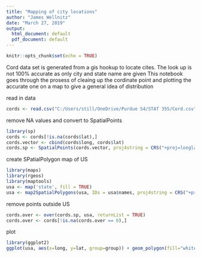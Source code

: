 ---
title: "Mapping of city locations"
author: "James Wellnitz"
date: "March 27, 2019"
output:
  html_document: default
  pdf_document: default
---

```{r setup, include=FALSE}
knitr::opts_chunk$set(echo = TRUE)
```

Cord data set is generated from a gis hookup to locate cites. The look up is not 100% accurate as only city and state name are given
This notebook goes through the prosess of cleaing up the cordinate point and plotting the accurate one on a map to give a general idea of distribution

read in data
```{r}
cords <- read.csv("C:/Users/still/OneDrive/Purdue S4/STAT 355/Cord.csv")
```

remove NA values and convert to SpatialPoints
```{r}
library(sp)
cords <- cords[!is.na(cords$lat),]
cords.vector <- cbind(cords$long, cords$lat)
cords.sp <- SpatialPoints(cords.vector, proj4string = CRS("+proj=longlat"))
```

create SPatialPolygon map of US
```{r echo=FALSE}
library(maps)
library(rgeos)
library(maptools)
usa <- map('state', fill = TRUE)
usa <- map2SpatialPolygons(usa, IDs = usa$names, proj4string = CRS("+proj=longlat"))
```

remove points outside US
```{r}
cords.over <- over(cords.sp, usa, returnList = TRUE)
cords.over <- cords[!is.na(cords.over == 0),]
```

plot
```{r echo = FALSE}
library(ggplot2)
ggplot(usa, aes(x=long, y=lat, group=group)) + geom_polygon(fill="white", color="black") +xlim(c(-130,-67))+ ylim(c(25,50)) + geom_point(data = cords.over, inherit.aes = F, aes(x=long, y=lat), color="red", alpha=.8)
```

